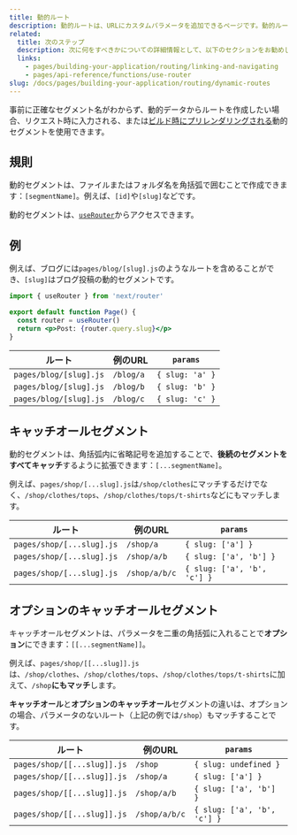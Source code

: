 ```yaml
---
title: 動的ルート
description: 動的ルートは、URLにカスタムパラメータを追加できるページです。動的ルートの作成方法についてここで詳しく学びましょう。
related:
  title: 次のステップ
  description: 次に何をすべきかについての詳細情報として、以下のセクションをお勧めします
  links:
    - pages/building-your-application/routing/linking-and-navigating
    - pages/api-reference/functions/use-router
slug: /docs/pages/building-your-application/routing/dynamic-routes
---
```


事前に正確なセグメント名がわからず、動的データからルートを作成したい場合、リクエスト時に入力される、または[ビルド時にプリレンダリングされる](/docs/pages/building-your-application/data-fetching/get-static-paths)動的セグメントを使用できます。

## 規則

動的セグメントは、ファイルまたはフォルダ名を角括弧で囲むことで作成できます：`[segmentName]`。例えば、`[id]`や`[slug]`などです。

動的セグメントは、[`useRouter`](/docs/pages/api-reference/functions/use-router)からアクセスできます。

## 例

例えば、ブログには`pages/blog/[slug].js`のようなルートを含めることができ、`[slug]`はブログ投稿の動的セグメントです。

```jsx
import { useRouter } from 'next/router'

export default function Page() {
  const router = useRouter()
  return <p>Post: {router.query.slug}</p>
}
```

| ルート                   | 例のURL | `params`        |
| ---------------------- | ----------- | --------------- |
| `pages/blog/[slug].js` | `/blog/a`   | `{ slug: 'a' }` |
| `pages/blog/[slug].js` | `/blog/b`   | `{ slug: 'b' }` |
| `pages/blog/[slug].js` | `/blog/c`   | `{ slug: 'c' }` |

## キャッチオールセグメント

動的セグメントは、角括弧内に省略記号を追加することで、**後続のセグメントをすべてキャッチ**するように拡張できます：`[...segmentName]`。

例えば、`pages/shop/[...slug].js`は`/shop/clothes`にマッチするだけでなく、`/shop/clothes/tops`、`/shop/clothes/tops/t-shirts`などにもマッチします。

| ルート                      | 例のURL   | `params`                    |
| ------------------------- | ------------- | --------------------------- |
| `pages/shop/[...slug].js` | `/shop/a`     | `{ slug: ['a'] }`           |
| `pages/shop/[...slug].js` | `/shop/a/b`   | `{ slug: ['a', 'b'] }`      |
| `pages/shop/[...slug].js` | `/shop/a/b/c` | `{ slug: ['a', 'b', 'c'] }` |

## オプションのキャッチオールセグメント

キャッチオールセグメントは、パラメータを二重の角括弧に入れることで**オプション**にできます：`[[...segmentName]]`。

例えば、`pages/shop/[[...slug]].js`は、`/shop/clothes`、`/shop/clothes/tops`、`/shop/clothes/tops/t-shirts`に加えて、`/shop`**にもマッチ**します。

**キャッチオール**と**オプションのキャッチオール**セグメントの違いは、オプションの場合、パラメータのないルート（上記の例では`/shop`）もマッチすることです。

| ルート                        | 例のURL   | `params`                    |
| --------------------------- | ------------- | --------------------------- |
| `pages/shop/[[...slug]].js` | `/shop`       | `{ slug: undefined }`       |
| `pages/shop/[[...slug]].js` | `/shop/a`     | `{ slug: ['a'] }`           |
| `pages/shop/[[...slug]].js` | `/shop/a/b`   | `{ slug: ['a', 'b'] }`      |
| `pages/shop/[[...slug]].js` | `/shop/a/b/c` | `{ slug: ['a', 'b', 'c'] }` |
